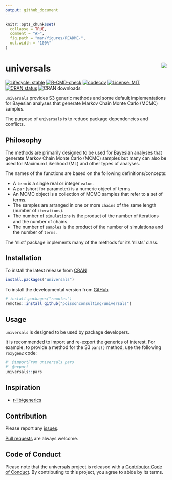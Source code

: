 ```yaml
---
output: github_document
---
```


<!-- README.md is generated from README.Rmd. Please edit that file -->

```r
knitr::opts_chunk$set(
  collapse = TRUE,
  comment = "#>",
  fig.path = "man/figures/README-",
  out.width = "100%"
)
```

# universals <img src="man/figures/logo.png" align="right" />

<!-- badges: start -->
[![Lifecycle: stable](https://img.shields.io/badge/lifecycle-stable-brightgreen.svg)](https://lifecycle.r-lib.org/articles/stages.html#stable)
[![R-CMD-check](https://github.com/poissonconsulting/universals/actions/workflows/R-CMD-check.yaml/badge.svg)](https://github.com/poissonconsulting/universals/actions/workflows/R-CMD-check.yaml)
[![codecov](https://codecov.io/gh/poissonconsulting/universals/branch/main/graph/badge.svg?token=iSrKzkDv8E)](https://app.codecov.io/gh/poissonconsulting/universals)
[![License: MIT](https://img.shields.io/badge/License-MIT-green.svg)](https://opensource.org/license/mit/)
[![CRAN status](https://www.r-pkg.org/badges/version/universals)](https://cran.r-project.org/package=universals)
![CRAN downloads](https://cranlogs.r-pkg.org/badges/universals)

<!-- badges: end -->

`universals` provides S3 generic methods and some default implementations
for Bayesian analyses that generate Markov Chain Monte Carlo (MCMC) samples.

The purpose of `universals` is to reduce package dependencies and conflicts. 

## Philosophy

The methods are primarily designed to be used for Bayesian analyses that generate Markov Chain Monte Carlo (MCMC) samples but many can also be used for Maximum Likelihood (ML) and other types of analyses.

The names of the functions are based on the following definitions/concepts:

- A `term` is a single real or integer `value`.
- A `par` (short for parameter) is a numeric object of terms.
- An MCMC object is a collection of MCMC samples that refer to a set of terms.
- The samples are arranged in one or more `chains` of the same length (number of `iterations`).
- The number of `simulations` is the product of the number of iterations and the number of chains.
- The number of `samples` is the product of the number of simulations and the number of `terms`.

The 'nlist' package implements many of the methods for its 'nlists' class.

## Installation

To install the latest release from [CRAN](https://cran.r-project.org)
```r
install.packages("universals")
```

To install the developmental version from [GitHub](https://github.com/poissonconsulting/universals)
```r
# install.packages("remotes")
remotes::install_github("poissonconsulting/universals")
```

## Usage

`universals` is designed to be used by package developers.

It is recommended to import and re-export the generics of interest. For example, to provide a method for the S3 `pars()` method, use the following `roxygen2` code:

``` r
#' @importFrom universals pars
#' @export
universals::pars
```

## Inspiration

- [r-lib/generics](https://github.com/r-lib/generics)

## Contribution

Please report any [issues](https://github.com/poissonconsulting/universals/issues).

[Pull requests](https://github.com/poissonconsulting/universals/pulls) are always welcome.

## Code of Conduct

Please note that the universals project is released with a [Contributor Code of Conduct](https://contributor-covenant.org/version/2/0/CODE_OF_CONDUCT.html). 
By contributing to this project, you agree to abide by its terms.
